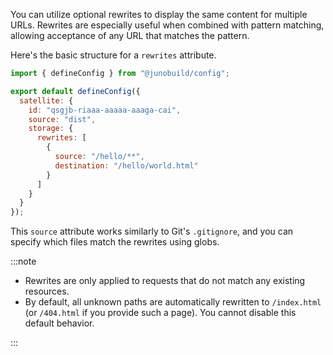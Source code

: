 You can utilize optional rewrites to display the same content for multiple URLs. Rewrites are especially useful when combined with pattern matching, allowing acceptance of any URL that matches the pattern.

Here's the basic structure for a `rewrites` attribute.

```javascript
import { defineConfig } from "@junobuild/config";

export default defineConfig({
  satellite: {
    id: "qsgjb-riaaa-aaaaa-aaaga-cai",
    source: "dist",
    storage: {
      rewrites: [
        {
          source: "/hello/**",
          destination: "/hello/world.html"
        }
      ]
    }
  }
});
```

This `source` attribute works similarly to Git's `.gitignore`, and you can specify which files match the rewrites using globs.

:::note

- Rewrites are only applied to requests that do not match any existing resources.
- By default, all unknown paths are automatically rewritten to `/index.html` (or `/404.html` if you provide such a page). You cannot disable this default behavior.

:::
